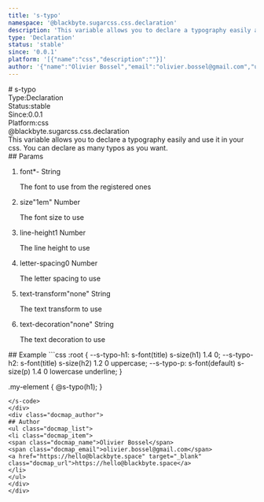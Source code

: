 ```yaml
---
title: 's-typo'
namespace: '@blackbyte.sugarcss.css.declaration'
description: 'This variable allows you to declare a typography easily and use it in your css. You can declare as many typos as you want.'
type: 'Declaration'
status: 'stable'
since: '0.0.1'
platform: '[{"name":"css","description":""}]'
author: '{"name":"Olivier Bossel","email":"olivier.bossel@gmail.com","url":"https://hello@blackbyte.space"}'
---
```

<div class="docmap -mdx">
# s-typo
<div class="docmap_metas">
<div class="docmap_type"><span class="docmap_type-label">Type:</span><span class="docmap_type-value">Declaration</span></div>
<div class="docmap_status"><span class="docmap_status-label">Status:</span><span class="docmap_status-value -stable">stable</span></div>
<div class="docmap_since"><span class="docmap_since-label">Since:</span><span class="docmap_since-value">0.0.1</span></div>
<div class="docmap_platform"><span class="docmap_platform-label">Platform:</span><span class="docmap_platform-value -css">css</span></div>
</div>
<div class="docmap_namespace">@blackbyte.sugarcss.css.declaration</div>
<div class="docmap_description typo-lead typo-format">
This variable allows you to declare a typography easily and use it in your css.
You can declare as many typos as you want.
</div>
<div class="docmap_params">
## Params
<ol class="docmap_list">
<li class="docmap_item">
<span class="docmap_name">font<span class="docmap_required">*</span></span><span class="docmap_default">-</span> <span class="docmap_type">String</span>
<p class="docmap_description">The font to use from the registered ones</p>
</li>
<li class="docmap_item">
<span class="docmap_name">size</span><span class="docmap_default">&quot;1em&quot;</span> <span class="docmap_type">Number</span>
<p class="docmap_description">The font size to use</p>
</li>
<li class="docmap_item">
<span class="docmap_name">line-height</span><span class="docmap_default">1</span> <span class="docmap_type">Number</span>
<p class="docmap_description">The line height to use</p>
</li>
<li class="docmap_item">
<span class="docmap_name">letter-spacing</span><span class="docmap_default">0</span> <span class="docmap_type">Number</span>
<p class="docmap_description">The letter spacing to use</p>
</li>
<li class="docmap_item">
<span class="docmap_name">text-transform</span><span class="docmap_default">&quot;none&quot;</span> <span class="docmap_type">String</span>
<p class="docmap_description">The text transform to use</p>
</li>
<li class="docmap_item">
<span class="docmap_name">text-decoration</span><span class="docmap_default">&quot;none&quot;</span> <span class="docmap_type">String</span>
<p class="docmap_description">The text decoration to use</p>
</li>
</ol>
</div>
<div class="docmap_examples">
## Example
<s-code language="css" header>
```css
:root {
  --s-typo-h1: s-font(title) s-size(h1) 1.4 0;
  --s-typo-h2: s-font(title) s-size(h2) 1.2 0 uppercase;
  --s-typo-p: s-font(default) s-size(p) 1.4 0 lowercase underline;
}

.my-element {
   @s-typo(h1);
}
```
</s-code>
</div>
<div class="docmap_author">
## Author
<ul class="docmap_list">
<li class="docmap_item">
<span class="docmap_name">Olivier Bossel</span>
<span class="docmap_email">olivier.bossel@gmail.com</span>
<a href="https://hello@blackbyte.space" target="_blank" class="docmap_url">https://hello@blackbyte.space</a>
</li>
</ul>
</div>
</div>